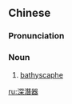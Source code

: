 {{also|深潜器}}
==Chinese==
{{zh-forms|s=深潜器}}

===Pronunciation===
{{zh-pron
|m=shēnqiánqì
|cat=n
}}

===Noun===
{{zh-noun}}

# [[bathyscaphe]]

[[ru:深潛器]]